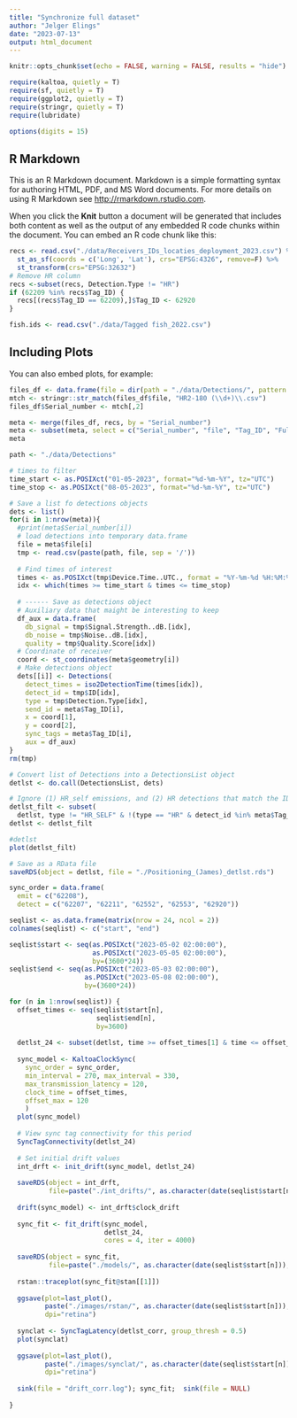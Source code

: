 ```yaml
---
title: "Synchronize full dataset"
author: "Jelger Elings"
date: "2023-07-13"
output: html_document
---
```


```r
knitr::opts_chunk$set(echo = FALSE, warning = FALSE, results = "hide")

require(kaltoa, quietly = T)
require(sf, quietly = T)
require(ggplot2, quietly = T)
require(stringr, quietly = T)
require(lubridate)

options(digits = 15)
```

## R Markdown

This is an R Markdown document. Markdown is a simple formatting syntax for authoring HTML, PDF, and MS Word documents. For more details on using R Markdown see <http://rmarkdown.rstudio.com>.

When you click the **Knit** button a document will be generated that includes both content as well as the output of any embedded R code chunks within the document. You can embed an R code chunk like this:

```r
recs <- read.csv("./data/Receivers_IDs_locaties_deployment_2023.csv") %>%
  st_as_sf(coords = c('Long', 'Lat'), crs="EPSG:4326", remove=F) %>%
  st_transform(crs="EPSG:32632")
# Remove HR column
recs <-subset(recs, Detection.Type != "HR")
if (62209 %in% recs$Tag_ID) {
  recs[(recs$Tag_ID == 62209),]$Tag_ID <- 62920
}

fish.ids <- read.csv("./data/Tagged fish_2022.csv")
```

## Including Plots

You can also embed plots, for example:

```r
files_df <- data.frame(file = dir(path = "./data/Detections/", pattern = "*.\\.csv"))
mtch <- stringr::str_match(files_df$file, "HR2-180 (\\d+)\\.csv")
files_df$Serial_number <- mtch[,2]

meta <- merge(files_df, recs, by = "Serial_number")
meta <- subset(meta, select = c("Serial_number", "file", "Tag_ID", "Full_Tag_ID", "geometry"))
meta
```

```r
path <- "./data/Detections"

# times to filter
time_start <- as.POSIXct("01-05-2023", format="%d-%m-%Y", tz="UTC")
time_stop <- as.POSIXct("08-05-2023", format="%d-%m-%Y", tz="UTC")

# Save a list fo detections objects
dets <- list()
for(i in 1:nrow(meta)){
  #print(meta$Serial_number[i])
  # load detections into temporary data.frame
  file = meta$file[i]
  tmp <- read.csv(paste(path, file, sep = '/'))
  
  # Find times of interest
  times <- as.POSIXct(tmp$Device.Time..UTC., format = "%Y-%m-%d %H:%M:%OS")
  idx <- which(times >= time_start & times <= time_stop)
  
  # ------ Save as detections object
  # Auxiliary data that maight be interesting to keep
  df_aux = data.frame(
    db_signal = tmp$Signal.Strength..dB.[idx],
    db_noise = tmp$Noise..dB.[idx],
    quality = tmp$Quality.Score[idx])
  # Coordinate of receiver
  coord <- st_coordinates(meta$geometry[i])
  # Make detections object
  dets[[i]] <- Detections(
    detect_times = iso2DetectionTime(times[idx]), 
    detect_id = tmp$ID[idx], 
    type = tmp$Detection.Type[idx], 
    send_id = meta$Tag_ID[i], 
    x = coord[1], 
    y = coord[2], 
    sync_tags = meta$Tag_ID[i], 
    aux = df_aux)
}
rm(tmp)

# Convert list of Detections into a DetectionsList object
detlst <- do.call(DetectionsList, dets)
```

```r
# Ignore (1) HR_self emissions, and (2) HR detections that match the IDs of sync tags.
detlst_filt <- subset(
  detlst, type != "HR_SELF" & !(type == "HR" & detect_id %in% meta$Tag_ID))
detlst <- detlst_filt

#detlst
plot(detlst_filt)

# Save as a RData file
saveRDS(object = detlst, file = "./Positioning_(James)_detlst.rds")
```

```r
sync_order = data.frame(
  emit = c("62208"),
  detect = c("62207", "62211", "62552", "62553", "62920"))
```

```r
seqlist <- as.data.frame(matrix(nrow = 24, ncol = 2))
colnames(seqlist) <- c("start", "end")

seqlist$start <- seq(as.POSIXct("2023-05-02 02:00:00"),
                     as.POSIXct("2023-05-05 02:00:00"),
                     by=(3600*24))
seqlist$end <- seq(as.POSIXct("2023-05-03 02:00:00"),
                   as.POSIXct("2023-05-08 02:00:00"),
                   by=(3600*24))

for (n in 1:nrow(seqlist)) {
  offset_times <- seq(seqlist$start[n],
                      seqlist$end[n],
                      by=3600)
  
  detlst_24 <- subset(detlst, time >= offset_times[1] & time <= offset_times[length(offset_times)])
  
  sync_model <- KaltoaClockSync(
    sync_order = sync_order,
    min_interval = 270, max_interval = 330,
    max_transmission_latency = 120,
    clock_time = offset_times, 
    offset_max = 120
    )
  plot(sync_model)
  
  # View sync tag connectivity for this period
  SyncTagConnectivity(detlst_24)
  
  # Set initial drift values
  int_drft <- init_drift(sync_model, detlst_24)
  
  saveRDS(object = int_drft, 
          file=paste("./int_drifts/", as.character(date(seqlist$start[n])), ".rds", sep=""))
  
  drift(sync_model) <- int_drft$clock_drift
  
  sync_fit <- fit_drift(sync_model, 
                        detlst_24,
                        cores = 4, iter = 4000)
  
  saveRDS(object = sync_fit,
          file=paste("./models/", as.character(date(seqlist$start[n])), ".rds", sep=""))
  
  rstan::traceplot(sync_fit@stan[[1]])
  
  ggsave(plot=last_plot(), 
         paste("./images/rstan/", as.character(date(seqlist$start[n])), ".png", sep=""),
         dpi="retina")
  
  synclat <- SyncTagLatency(detlst_corr, group_thresh = 0.5)
  plot(synclat)
  
  ggsave(plot=last_plot(), 
         paste("./images/synclat/", as.character(date(seqlist$start[n])), ".png", sep=""),
         dpi="retina")
  
  sink(file = "drift_corr.log"); sync_fit;  sink(file = NULL)
  
}
```

